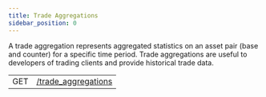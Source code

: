 ```yaml
---
title: Trade Aggregations
sidebar_position: 0
---
```



A trade aggregation represents aggregated statistics on an asset pair (base and counter) for a specific time period. Trade aggregations are useful to developers of trading clients and provide historical trade data.

<EndpointsTable title="Endpoints">

|     |                                   |
| --- | --------------------------------- |
| GET | [/trade_aggregations](./list.mdx) |

</EndpointsTable>
